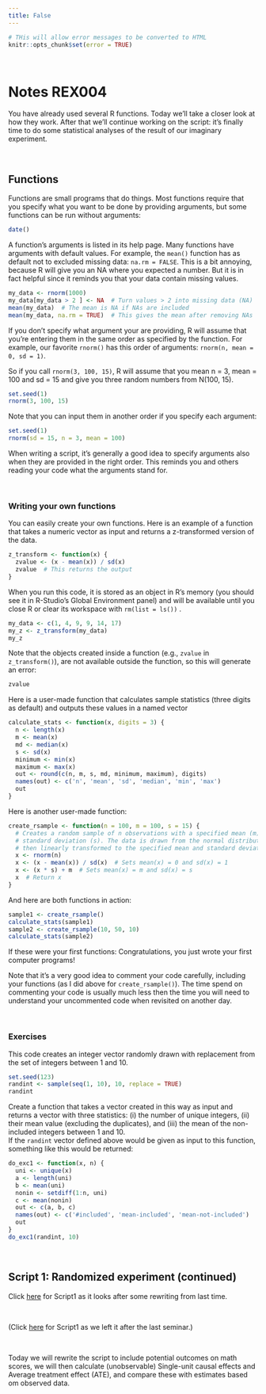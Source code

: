 ---
title: False
---

```{r setup, cache = FALSE, echo = FALSE}
# THis will allow error messages to be converted to HTML
knitr::opts_chunk$set(error = TRUE)

```

\  
\  


# Notes REX004
You have already used several R functions. Today we'll take a closer look at 
how they work. After that we'll continue working on the script: it's finally 
time to do some statistical analyses of the result of our imaginary experiment. 
  
\  

## Functions
Functions are small programs that do things. Most functions require that you
specify what you want to be done by providing arguments, but some functions can
be run without arguments: 
```{r}
date()
```

A function's arguments is listed in its help page. Many functions have 
arguments with default values. For example, the `mean()`
function has as default not to excluded missing data: `na.rm = FALSE`. This
is a bit annoying, because R will give you an NA where you expected a number. But 
it is in fact helpful since it reminds you that your data contain missing values. 
```{r}
my_data <- rnorm(1000)
my_data[my_data > 2 ] <- NA  # Turn values > 2 into missing data (NA)
mean(my_data)  # The mean is NA if NAs are included
mean(my_data, na.rm = TRUE)  # This gives the mean after removing NAs
```

If you don't specify what argument your are providing, R will assume 
that you're entering them in the same order as specified by the function. For
example, our favorite `rnorm()` has this order of arguments: 
`rnorm(n, mean = 0, sd = 1)`. 

So if you call `rnorm(3, 100, 15)`, R will assume that you mean n = 3,
mean = 100 and sd = 15 and give you three random numbers from N(100, 15). 
```{r}
set.seed(1)
rnorm(3, 100, 15)
```

Note that you can input them in another order if you specify each argument: 
```{r}
set.seed(1)
rnorm(sd = 15, n = 3, mean = 100)
```
When writing a script, it's generally a good idea to specify arguments also 
when they are provided in the right order. This reminds you and others reading 
your code what the arguments stand for.
  
\  


### Writing your own functions
You can easily create your own functions. Here is an example of a function that
takes a numeric vector as input and returns a z-transformed version of the data. 
```{r}
z_transform <- function(x) {
  zvalue <- (x - mean(x)) / sd(x)
  zvalue  # This returns the output 
}
```
When you run this code, it is stored as an object in R's memory (you should see it 
in R-Studio's Global Environment panel) and will be available until you
close R or clear its workspace with `rm(list = ls())` .
```{r}
my_data <- c(1, 4, 9, 9, 14, 17)
my_z <- z_transform(my_data) 
my_z 
```

Note that the objects created inside a function (e.g., `zvalue` in 
`z_transform()`), 
are not available outside the function, so this will generate an error:
```{r}
zvalue
```

Here is a user-made function that calculates sample statistics (three digits as
default) and outputs these values in a named vector
```{r}
calculate_stats <- function(x, digits = 3) {
  n <- length(x)
  m <- mean(x)
  md <- median(x)
  s <- sd(x)
  minimum <- min(x)
  maximum <- max(x)
  out <- round(c(n, m, s, md, minimum, maximum), digits)
  names(out) <- c('n', 'mean', 'sd', 'median', 'min', 'max')
  out
}
```

Here is another user-made function:
```{r}
create_rsample <- function(n = 100, m = 100, s = 15) {
  # Creates a random sample of n observations with a specified mean (m) and 
  # standard deviation (s). The data is drawn from the normal distribution and
  # then linearly transformed to the specified mean and standard deviation.
  x <- rnorm(n)
  x <- (x - mean(x)) / sd(x)  # Sets mean(x) = 0 and sd(x) = 1
  x <- (x * s) + m  # Sets mean(x) = m and sd(x) = s
  x  # Return x
}
```

And here are both functions in action:
```{r}
sample1 <- create_rsample()
calculate_stats(sample1)
sample2 <- create_rsample(10, 50, 10)
calculate_stats(sample2)
```
If these were your first functions: Congratulations, you just wrote your first
computer programs!  

Note that it's a very good idea to comment your code carefully, including your 
functions (as I did above for `create_rsample()`). The time spend on commenting
your code is usually much less then the time you will need to understand your 
uncommented code when revisited on another day. 
  
\  


### Exercises
This code creates an integer vector randomly drawn with replacement from the set
of integers between 1 and 10. 
```{r}
set.seed(123)
randint <- sample(seq(1, 10), 10, replace = TRUE)
randint
```

Create a function that takes a vector created in this way as input and returns
a vector with three statistics: (i) the number of unique integers, (ii) their mean
value (excluding the duplicates), and (iii) the mean of the non-included integers
between 1 and 10.  
If the `randint` vector defined above would be given as input to this function,
something like this would be returned:
```{r, echo = FALSE}
do_exc1 <- function(x, n) {
  uni <- unique(x)
  a <- length(uni)
  b <- mean(uni)
  nonin <- setdiff(1:n, uni)
  c <- mean(nonin)
  out <- c(a, b, c)
  names(out) <- c('#included', 'mean-included', 'mean-not-included')
  out
}
do_exc1(randint, 10)
```

\ 

## Script 1: Randomized experiment (continued)
Click
<a href="script1_4new.R" target="_blank">here</a>
for Script1 as it looks after some rewriting from last time.  

<br>

(Click
<a href="script1_4.R" target="_blank">here</a>
for Script1 as we left it after the last seminar.)

<br>

Today we will rewrite the script to include potential outcomes on math scores, we will then 
calculate (unobservable) Single-unit causal effects and Average treatment effect (ATE), and 
compare these with estimates based om observed data.

\  



\  
\  

